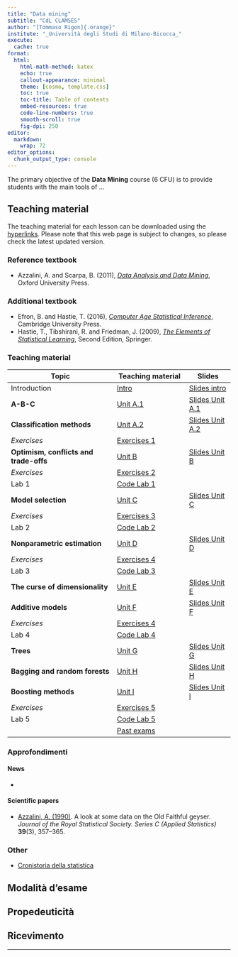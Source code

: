 ```yaml
---
title: "Data mining"
subtitle: "CdL CLAMSES"
author: "[Tommaso Rigon]{.orange}"
institute: "_Università degli Studi di Milano-Bicocca_"
execute:
  cache: true
format:
  html:
    html-math-method: katex
    echo: true
    callout-appearance: minimal
    theme: [cosmo, template.css]
    toc: true
    toc-title: Table of contents
    embed-resources: true
    code-line-numbers: true
    smooth-scroll: true
    fig-dpi: 250
editor: 
  markdown: 
    wrap: 72
editor_options: 
  chunk_output_type: console
---
```


The primary objective of the **Data Mining** course (6 CFU) is to
provide students with the main tools of ...

## Teaching material

The teaching material for each lesson can be downloaded using the
[hyperlinks](). Please note that this web page is subject to changes, so
please check the latest updated version.

### Reference textbook

-   Azzalini, A. and Scarpa, B. (2011), [*Data Analysis and Data Mining*](http://azzalini.stat.unipd.it/Book-DM/),
    Oxford University Press.

### Additional textbook

-   Efron, B. and Hastie, T. (2016), [*Computer Age Statistical Inference*](https://hastie.su.domains/CASI/), Cambridge University Press.
-   Hastie, T., Tibshirani, R. and Friedman, J. (2009), [*The Elements of Statistical Learning*](https://hastie.su.domains/ElemStatLearn/), Second Edition, Springer.

### Teaching material

| Topic                                  | Teaching material                | Slides                                      |
|--------------------------------|----------------------|--------------|
| Introduction                           | [Intro](slides/un_intro.html)    | [Slides intro](slides/un_intro_slides.html) |
| **A-B-C**                              | [Unit A.1]()                     | [Slides Unit A.1]()                         |
| **Classification methods**             | [Unit A.2]()                     | [Slides Unit A.2]()                         |
| *Exercises*                            | [Exercises 1]()                  |                                             |
| **Optimism, conflicts and trade-offs** | [Unit B]()                       | [Slides Unit B]()                           |
| *Exercises*                            | [Exercises 2]()                  |                                             |
| Lab 1                                  | [Code Lab 1]()                   |                                             |
| **Model selection**                    | [Unit C]()                       | [Slides Unit C]()                           |
| *Exercises*                            | [Exercises 3]()                  |                                             |
| Lab 2                                  | [Code Lab 2]()                   |                                             |
| **Nonparametric estimation**           | [Unit D]()                       | [Slides Unit D]()                           |
| *Exercises*                            | [Exercises 4]()                  |                                             |
| Lab 3                                  | [Code Lab 3]()                   |                                             |
| **The curse of dimensionality**        | [Unit E]()                       | [Slides Unit E]()                           |
| **Additive models**                    | [Unit F]()                       | [Slides Unit F]()                           |
| *Exercises*                            | [Exercises 4]()                  |                                             |
| Lab 4                                  | [Code Lab 4]()                   |                                             |
| **Trees**                              | [Unit G]()                       | [Slides Unit G]()                           |
| **Bagging and random forests**         | [Unit H]()                       | [Slides Unit H]()                           |
| **Boosting methods**                   | [Unit I]()                       | [Slides Unit I]()                           |
| *Exercises*                            | [Exercises 5]()                  |                                             |
| Lab 5                                  | [Code Lab 5]()                   |                                             |
|                                        | [Past exams](exe/exe_8_bis.html) |                                             |

### Approfondimenti

#### News

-   

#### Scientific papers

-   [Azzalini, A. (1990)](approfondimenti/Azzalini1990.pdf). A look at
    some data on the Old Faithful geyser. *Journal of the Royal
    Statistical Society. Series C (Applied Statistics)* **39**(3),
    357--365.

### Other

-   [Cronistoria della statistica](approfondimenti/cronistoria.pdf)

## Modalità d'esame



## Propedeuticità



## Ricevimento

<!-- Per fissare un appuntamento, si prega di contattare il docente in -->
<!-- anticipo via posta elettronica all'indirizzo `tommaso.rigon@unimib.it`. -->
<!-- Il ricevimento è fissato ogni **martedì alle ore 17.30**. -->

------------------------------------------------------------------------
